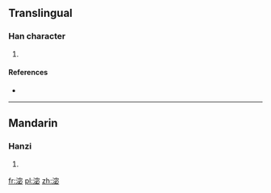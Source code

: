 ==Translingual==

===Han character===
{{Han char|rn=85|rad=水|as=08|sn=11|four=|canj=水十心竹 (EJPH)}}

# {{defn|Han|sort=水08}}

====References====
* {{Han ref|kx=0630.260|dkj=17668|dj=1033.060|hdz=31662.050|uh=6DE7|ud=28135}}

----

==Mandarin==

===Hanzi===
{{cmn-hanzi|pin=[[mì]] ([[mi4]])|wg=mi<sup>4</sup>}}

# {{defn|Mandarin|sort=水08}}

[[fr:淧]]
[[pl:淧]]
[[zh:淧]]